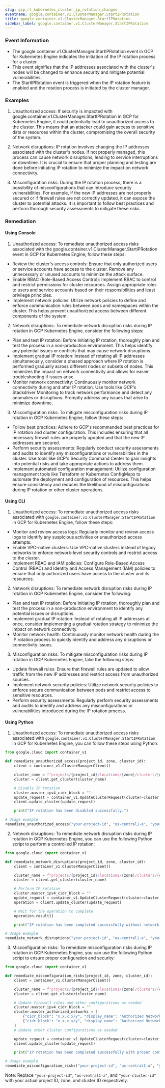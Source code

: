 ```yaml
--- 
slug: gcp_rt_kubernetes_cluster_ip_rotation_changes
eventname: google.container.v1.ClusterManager.StartIPRotation
title: google.container.v1.ClusterManager.StartIPRotation
sidebar_label: google.container.v1.ClusterManager.StartIPRotation
---
```

                       
### Event Information

- The google.container.v1.ClusterManager.StartIPRotation event in GCP for Kubernetes Engine indicates the initiation of the IP rotation process for a cluster.
- This event signifies that the IP addresses associated with the cluster's nodes will be changed to enhance security and mitigate potential vulnerabilities.
- The StartIPRotation event is triggered when the IP rotation feature is enabled and the rotation process is initiated by the cluster manager.


### Examples

1. Unauthorized access: If security is impacted with google.container.v1.ClusterManager.StartIPRotation in GCP for Kubernetes Engine, it could potentially lead to unauthorized access to the cluster. This means that an attacker could gain access to sensitive data or resources within the cluster, compromising the overall security of the system.

2. Network disruptions: IP rotation involves changing the IP addresses associated with the cluster's nodes. If not properly managed, this process can cause network disruptions, leading to service interruptions or downtime. It is crucial to ensure that proper planning and testing are done before initiating IP rotation to minimize the impact on network connectivity.

3. Misconfiguration risks: During the IP rotation process, there is a possibility of misconfigurations that can introduce security vulnerabilities. For example, if the new IP addresses are not properly secured or if firewall rules are not correctly updated, it can expose the cluster to potential attacks. It is important to follow best practices and perform thorough security assessments to mitigate these risks.

### Remediation

#### Using Console

1. Unauthorized access: To remediate unauthorized access risks associated with the google.container.v1.ClusterManager.StartIPRotation event in GCP for Kubernetes Engine, follow these steps:

- Review the cluster's access controls: Ensure that only authorized users or service accounts have access to the cluster. Remove any unnecessary or unused accounts to minimize the attack surface.
- Enable RBAC (Role-Based Access Control): Implement RBAC to control and restrict permissions for cluster resources. Assign appropriate roles to users and service accounts based on their responsibilities and least privilege principles.
- Implement network policies: Utilize network policies to define and enforce communication rules between pods and namespaces within the cluster. This helps prevent unauthorized access between different components of the system.

2. Network disruptions: To remediate network disruption risks during IP rotation in GCP Kubernetes Engine, consider the following steps:

- Plan and test IP rotation: Before initiating IP rotation, thoroughly plan and test the process in a non-production environment. This helps identify any potential issues or conflicts that may cause network disruptions.
- Implement gradual IP rotation: Instead of rotating all IP addresses simultaneously, consider a phased approach where IP rotation is performed gradually across different nodes or subsets of nodes. This minimizes the impact on network connectivity and allows for easier troubleshooting if issues arise.
- Monitor network connectivity: Continuously monitor network connectivity during and after IP rotation. Use tools like GCP's Stackdriver Monitoring to track network performance and detect any anomalies or disruptions. Promptly address any issues that arise to minimize downtime.

3. Misconfiguration risks: To mitigate misconfiguration risks during IP rotation in GCP Kubernetes Engine, follow these steps:

- Follow best practices: Adhere to GCP's recommended best practices for IP rotation and cluster configuration. This includes ensuring that all necessary firewall rules are properly updated and that the new IP addresses are secured.
- Perform security assessments: Regularly conduct security assessments and audits to identify any misconfigurations or vulnerabilities in the cluster. Use tools like GCP's Security Command Center to gain insights into potential risks and take appropriate actions to address them.
- Implement automated configuration management: Utilize configuration management tools like Terraform or Kubernetes ConfigMaps to automate the deployment and configuration of resources. This helps ensure consistency and reduces the likelihood of misconfigurations during IP rotation or other cluster operations.

#### Using CLI

1. Unauthorized access: To remediate unauthorized access risks associated with `google.container.v1.ClusterManager.StartIPRotation` in GCP for Kubernetes Engine, follow these steps:

- Monitor and review access logs: Regularly monitor and review access logs to identify any suspicious activities or unauthorized access attempts.
- Enable VPC-native clusters: Use VPC-native clusters instead of legacy networks to enforce network-level security controls and restrict access to the cluster.
- Implement RBAC and IAM policies: Configure Role-Based Access Control (RBAC) and Identity and Access Management (IAM) policies to ensure that only authorized users have access to the cluster and its resources.

2. Network disruptions: To remediate network disruption risks during IP rotation in GCP Kubernetes Engine, consider the following:

- Plan and test IP rotation: Before initiating IP rotation, thoroughly plan and test the process in a non-production environment to identify any potential issues or disruptions.
- Implement gradual IP rotation: Instead of rotating all IP addresses at once, consider implementing a gradual rotation strategy to minimize the impact on network connectivity.
- Monitor network health: Continuously monitor network health during the IP rotation process to quickly identify and address any disruptions or connectivity issues.

3. Misconfiguration risks: To mitigate misconfiguration risks during IP rotation in GCP Kubernetes Engine, take the following steps:

- Update firewall rules: Ensure that firewall rules are updated to allow traffic from the new IP addresses and restrict access from unauthorized sources.
- Implement network security policies: Utilize network security policies to enforce secure communication between pods and restrict access to sensitive resources.
- Perform security assessments: Regularly perform security assessments and audits to identify and address any misconfigurations or vulnerabilities introduced during the IP rotation process.

#### Using Python

1. Unauthorized access: To remediate unauthorized access risks associated with `google.container.v1.ClusterManager.StartIPRotation` in GCP for Kubernetes Engine, you can follow these steps using Python:

```python
from google.cloud import container_v1

def remediate_unauthorized_access(project_id, zone, cluster_id):
    client = container_v1.ClusterManagerClient()

    cluster_name = f"projects/{project_id}/locations/{zone}/clusters/{cluster_id}"
    cluster = client.get_cluster(cluster_name)

    # Disable IP rotation
    cluster.master_ipv4_cidr_block = ""
    update_request = container_v1.UpdateClusterRequest(cluster=cluster, update_mask={"paths": ["master_ipv4_cidr_block"]})
    client.update_cluster(update_request)

    print("IP rotation has been disabled successfully.")

# Usage example
remediate_unauthorized_access("your-project-id", "us-central1-a", "your-cluster-id")
```

2. Network disruptions: To remediate network disruption risks during IP rotation in GCP Kubernetes Engine, you can use the following Python script to perform a controlled IP rotation:

```python
from google.cloud import container_v1

def remediate_network_disruptions(project_id, zone, cluster_id):
    client = container_v1.ClusterManagerClient()

    cluster_name = f"projects/{project_id}/locations/{zone}/clusters/{cluster_id}"
    cluster = client.get_cluster(cluster_name)

    # Perform IP rotation
    cluster.master_ipv4_cidr_block = ""
    update_request = container_v1.UpdateClusterRequest(cluster=cluster, update_mask={"paths": ["master_ipv4_cidr_block"]})
    operation = client.update_cluster(update_request)

    # Wait for the operation to complete
    operation.result()

    print("IP rotation has been completed successfully without network disruptions.")

# Usage example
remediate_network_disruptions("your-project-id", "us-central1-a", "your-cluster-id")
```

3. Misconfiguration risks: To remediate misconfiguration risks during IP rotation in GCP Kubernetes Engine, you can use the following Python script to ensure proper configuration and security:

```python
from google.cloud import container_v1

def remediate_misconfiguration_risks(project_id, zone, cluster_id):
    client = container_v1.ClusterManagerClient()

    cluster_name = f"projects/{project_id}/locations/{zone}/clusters/{cluster_id}"
    cluster = client.get_cluster(cluster_name)

    # Update firewall rules and other configurations as needed
    cluster.master_ipv4_cidr_block = ""
    cluster.master_authorized_networks = [
        {"cidr_block": "x.x.x.x/y", "display_name": "Authorized Network 1"},
        {"cidr_block": "x.x.x.x/y", "display_name": "Authorized Network 2"}
    ]
    # Update other cluster configurations as needed

    update_request = container_v1.UpdateClusterRequest(cluster=cluster, update_mask={"paths": ["master_ipv4_cidr_block", "master_authorized_networks"]})
    client.update_cluster(update_request)

    print("IP rotation has been completed successfully with proper configurations.")

# Usage example
remediate_misconfiguration_risks("your-project-id", "us-central1-a", "your-cluster-id")
```

Note: Replace `"your-project-id"`, `"us-central1-a"`, and `"your-cluster-id"` with your actual project ID, zone, and cluster ID respectively.


 